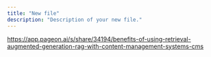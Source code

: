 ```yaml
---
title: "New file"
description: "Description of your new file."
---
```


https://app.pageon.ai/s/share/34194/benefits-of-using-retrieval-augmented-generation-rag-with-content-management-systems-cms